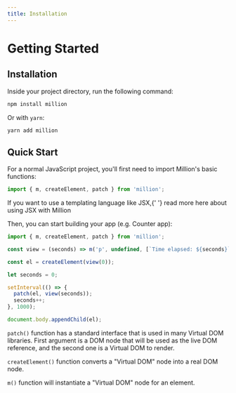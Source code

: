 ```yaml
---
title: Installation
---
```



# Getting Started

## Installation

Inside your project directory, run the following command:

```sh
npm install million
```

Or with `yarn`:

```sh
yarn add million
```

## Quick Start

For a normal JavaScript project, you'll first need to import Million's basic functions:

```js
import { m, createElement, patch } from 'million';
```

<Callout>
  If you want to use a templating language like JSX,{' '}
  <Link href="/docs/advanced/using-jsx">read more here</Link> about using JSX
  with Million
</Callout>

Then, you can start building your app (e.g. Counter app):

```js
import { m, createElement, patch } from 'million';

const view = (seconds) => m('p', undefined, [`Time elapsed: ${seconds}`]);

const el = createElement(view(0));

let seconds = 0;

setInterval(() => {
  patch(el, view(seconds));
  seconds++;
}, 1000);

document.body.appendChild(el);
```

<Counter />

`patch()` function has a standard interface that is used in many Virtual DOM libraries. First argument is a DOM node that will be used as the live DOM reference, and the second one is a Virtual DOM to render.

`createElement()` function converts a "Virtual DOM" node into a real DOM node.

`m()` function will instantiate a "Virtual DOM" node for an element.
